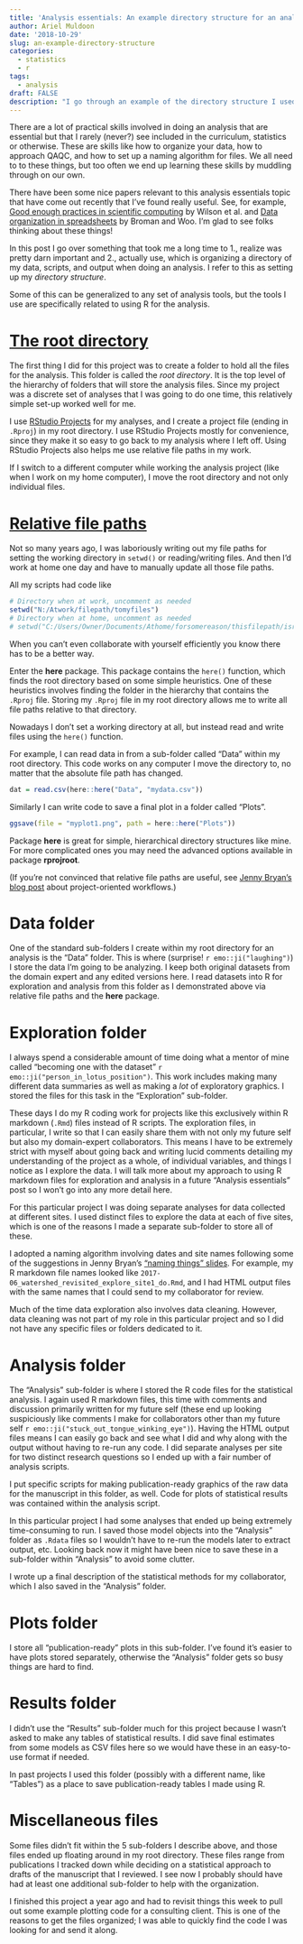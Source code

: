 ```yaml
---
title: 'Analysis essentials: An example directory structure for an analysis using R'
author: Ariel Muldoon
date: '2018-10-29'
slug: an-example-directory-structure
categories:
  - statistics
  - r
tags:
  - analysis
draft: FALSE
description: "I go through an example of the directory structure I used to organize my data, analysis scripts, and outputs for a recent collaborative analysis I did using R."
---
```


There are a lot of practical skills involved in doing an analysis that are essential but that I rarely (never?) see included in the curriculum, statistics or otherwise.  These are skills like how to organize your data, how to approach QAQC, and how to set up a naming algorithm for files.  We all need to to these things, but too often we end up learning these skills by muddling through on our own.

There have been some nice papers relevant to this analysis essentials topic that have come out recently that I've found really useful.  See, for example, [Good enough practices in scientific computing](https://journals.plos.org/ploscompbiol/article?id=10.1371/journal.pcbi.1005510) by Wilson et al. and [Data organization in spreadsheets](https://peerj.com/preprints/3183/) by Broman and Woo.  I'm glad to see folks thinking about these things! 

In this post I go over something that took me a long time to 1., realize was pretty darn important and 2., actually use, which is organizing a directory of my data, scripts, and output when doing an analysis.  I refer to this as setting up my *directory structure*.

Some of this can be generalized to any set of analysis tools, but the tools I use are specifically related to using R for the analysis.  

# [The root directory](#the-root-directory)

The first thing I did for this project was to create a folder to hold all the files for the analysis.  This folder is called the *root directory*.  It is the top level of the hierarchy of folders that will store the analysis files.  Since my project was a discrete set of analyses that I was going to do one time, this relatively simple set-up worked well for me.

I use [RStudio Projects](https://support.rstudio.com/hc/en-us/articles/200526207-Using-Projects) for my analyses, and I create a project file (ending in `.Rproj`) in my root directory.  I use RStudio Projects mostly for convenience, since they make it so easy to go back to my analysis where I left off.  Using RStudio Projects also helps me use relative file paths in my work.

If I switch to a different computer while working the analysis project (like when I work on my home computer), I move the root directory and not only individual files.

# [Relative file paths](#relative-file-paths)

Not so many years ago, I was laboriously writing out my file paths for setting the working directory in `setwd()` or reading/writing files.  And then I'd work at home one day and have to manually update all those file paths.  

All my scripts had code like

```r
# Directory when at work, uncomment as needed
setwd("N:/Atwork/filepath/tomyfiles")
# Directory when at home, uncomment as needed
# setwd("C:/Users/Owner/Documents/Athome/forsomereason/thisfilepath/isreallylong")
```

When you can't even collaborate with yourself efficiently you know there has to be a better way.  

Enter the **here** package.  This package contains the `here()` function, which finds the root directory based on some simple heuristics.  One of these heuristics involves finding the folder in the hierarchy that contains the `.Rproj` file.  Storing my `.Rproj` file in my root directory allows me to write all file paths relative to that directory.  

Nowadays I don't set a working directory at all, but instead read and write files using the `here()` function.

For example, I can read data in from a sub-folder called "Data" within my root directory.  This code works on any computer I move the directory to, no matter that the absolute file path has changed.

```r
dat = read.csv(here::here("Data", "mydata.csv"))
```

Similarly I can write code to save a final plot in a folder called "Plots".

```r
ggsave(file = "myplot1.png", path = here::here("Plots"))
```

Package **here** is great for simple, hierarchical directory structures like mine.  For more complicated ones you may need the advanced options available in package **rprojroot**.

(If you're not convinced that relative file paths are useful, see [Jenny Bryan's blog post](https://www.tidyverse.org/articles/2017/12/workflow-vs-script/) about project-oriented workflows.)

# Data folder

One of the standard sub-folders I create within my root directory for an analysis is the "Data" folder.  This is where (surprise! `r emo::ji("laughing")`) I store the data I'm going to be analyzing.  I keep both original datasets from the domain expert and any edited versions here.  I read datasets into R for exploration and analysis from this folder as I demonstrated above via relative file paths and the **here** package.

# Exploration folder

I always spend a considerable amount of time doing what a mentor of mine called "becoming one with the dataset" `r emo::ji("person_in_lotus_position")`.  This work includes making many different data summaries as well as making a *lot* of exploratory graphics.  I stored the files for this task in the "Exploration" sub-folder.

These days I do my R coding work for projects like this exclusively within R markdown (`.Rmd`) files instead of R scripts.  The exploration files, in particular, I write so that I can easily share them with not only my future self but also my domain-expert collaborators.  This means I have to be extremely strict with myself about going back and writing lucid comments detailing my understanding of the project as a whole, of individual variables, and things I notice as I explore the data.  I will talk more about my approach to using R markdown files for exploration and analysis in a future "Analysis essentials" post so I won't go into any more detail here.

For this particular project I was doing separate analyses for data collected at different sites.  I used distinct files to explore the data at each of five sites, which is one of the reasons I made a separate sub-folder to store all of these.

I adopted a naming algorithm involving dates and site names following some of the suggestions in Jenny Bryan's ["naming things" slides](https://speakerdeck.com/jennybc/how-to-name-files).  For example, my R markdown file names looked like `2017-06_watershed_revisited_explore_site1_do.Rmd`, and I had HTML output files with the same names that I could send to my collaborator for review.  

Much of the time data exploration also involves data cleaning.  However, data cleaning was not part of my role in this particular project and so I did not have any specific files or folders dedicated to it.

# Analysis folder

The "Analysis" sub-folder is where I stored the R code files for the statistical analysis.  I again used R markdown files, this time with comments and discussion primarily written for my future self (these end up looking suspiciously like comments I make for collaborators other than my future self `r emo::ji("stuck_out_tongue_winking_eye")`).  Having the HTML output files means I can easily go back and see what I did and why along with the output without having to re-run any code.  I did separate analyses per site for two distinct research questions so I ended up with a fair number of analysis scripts.

I put specific scripts for making publication-ready graphics of the raw data for the manuscript in this folder, as well.  Code for plots of statistical results was contained within the analysis script.  

In this particular project I had some analyses that ended up being extremely time-consuming to run.  I saved those model objects into the "Analysis" folder as `.Rdata` files so I wouldn't have to re-run the models later to extract output, etc.  Looking back now it might have been nice to save these in a sub-folder within "Analysis" to avoid some clutter.

I wrote up a final description of the statistical methods for my collaborator, which I also saved in the "Analysis" folder.  

# Plots folder

I store all "publication-ready" plots in this sub-folder.  I've found it's easier to have plots stored separately, otherwise the "Analysis" folder gets so busy things are hard to find.

# Results folder

I didn't use the "Results" sub-folder much for this project because I wasn't asked to make any tables of statistical results.  I did save final estimates from some models as CSV files here so we would have these in an easy-to-use format if needed.

In past projects I used this folder (possibly with a different name, like "Tables") as a place to save publication-ready tables I made using R.

# Miscellaneous files

Some files didn't fit within the 5 sub-folders I describe above, and those files ended up floating around in my root directory.  These files range from publications I tracked down while deciding on a statistical approach to drafts of the manuscript that I reviewed.  I see now I probably should have had at least one additional sub-folder to help with the organization.

I finished this project a year ago and had to revisit things this week to pull out some example plotting code for a consulting client.  This is one of the reasons to get the files organized; I was able to quickly find the code I was looking for and send it along. 
